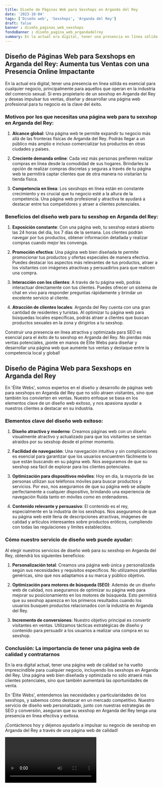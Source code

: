 ```yaml
---
title: Diseño de Páginas Web para Sexshops en Arganda del Rey
date: '2023-10-04'
tags: ['Diseño web', 'Sexshops', 'Arganda del Rey']
draft: false
banner : diseño_paginas_web_sexshops
fondoBanner : diseño_pagina_web_argandadelrey
summary: En la actual era digital, tener una presencia en línea sólida es esencial para cualquier negocio, principalmente para aquellos que operan en la industria del comercio sexual. Si eres propietario de un sexshop en Arganda del Rey y deseas impulsar tus ventas, diseñar y desarrollar una página web profesional para tu negocio es la clave del éxito.
---
```


## Diseño de Páginas Web para Sexshops en Arganda del Rey: Aumenta tus Ventas con una Presencia Online Impactante

En la actual era digital, tener una presencia en línea sólida es esencial para cualquier negocio, principalmente para aquellos que operan en la industria del comercio sexual. Si eres propietario de un sexshop en Arganda del Rey y deseas impulsar tus ventas, diseñar y desarrollar una página web profesional para tu negocio es la clave del éxito.

### Motivos por los que necesitas una página web para tu sexshop en Arganda del Rey:

1. **Alcance global**: Una página web te permite expandir tu negocio más allá de las fronteras físicas de Arganda del Rey. Podrás llegar a un público más amplio e incluso comercializar tus productos en otras ciudades y países.

2. **Creciente demanda online**: Cada vez más personas prefieren realizar compras en línea desde la comodidad de sus hogares. Brindarles la opción de realizar compras discretas y seguras a través de tu página web te permitirá captar clientes que de otra manera no visitarían tu tienda física.

3. **Competencia en línea**: Los sexshops en línea están en constante crecimiento y es crucial que tu negocio esté a la altura de la competencia. Una página web profesional y atractiva te ayudará a destacar entre tus competidores y atraer a clientes potenciales.

### Beneficios del diseño web para tu sexshop en Arganda del Rey:

1. **Exposición constante**: Con una página web, tu sexshop estará abierto las 24 horas del día, los 7 días de la semana. Los clientes podrán navegar por tus productos, obtener información detallada y realizar compras cuando mejor les convenga.

2. **Promoción efectiva**: Una página web bien diseñada te permite promocionar tus productos y ofertas especiales de manera efectiva. Puedes destacar los aspectos más relevantes de tus productos, atraer a los visitantes con imágenes atractivas y persuadirlos para que realicen una compra.

3. **Interacción con los clientes**: A través de tu página web, podrás interactuar directamente con tus clientes. Puedes ofrecer un sistema de chat en vivo para responder preguntas rápidamente y brindar un excelente servicio al cliente.

4. **Atracción de clientes locales**: Arganda del Rey cuenta con una gran cantidad de residentes y turistas. Al optimizar tu página web para búsquedas locales específicas, podrás atraer a clientes que buscan productos sexuales en la zona y dirigirlos a tu sexshop.

Construir una presencia en línea atractiva y optimizada para SEO es esencial para el éxito de tu sexshop en Arganda del Rey. No pierdas más ventas potenciales, ¡ponte en manos de Élite Webs para diseñar y desarrollar una página web que aumente tus ventas y destaque entre la competencia local y global!

<GifSeo />

<Cta />

## Diseño de Página Web para Sexshops en Arganda del Rey

En 'Élite Webs', somos expertos en el diseño y desarrollo de páginas web para sexshops en Arganda del Rey que no sólo atraen visitantes, sino que también los convierten en ventas. Nuestro enfoque se basa en los elementos clave de un diseño web exitoso, y nos apasiona ayudar a nuestros clientes a destacar en su industria.

### Elementos clave del diseño web exitoso:

1. **Diseño atractivo y moderno**: Creamos páginas web con un diseño visualmente atractivo y actualizado para que los visitantes se sientan atraídos por su sexshop desde el primer momento.

2. **Facilidad de navegación**: Una navegación intuitiva y sin complicaciones es esencial para garantizar que los usuarios encuentren fácilmente lo que están buscando en su página web. Nos aseguramos de que su sexshop sea fácil de explorar para los clientes potenciales.

3. **Optimización para dispositivos móviles**: Hoy en día, la mayoría de las personas utilizan sus teléfonos móviles para buscar productos y servicios. Por eso, nos aseguramos de que su página web se adapte perfectamente a cualquier dispositivo, brindando una experiencia de navegación fluida tanto en móviles como en ordenadores.

4. **Contenido relevante y persuasivo**: El contenido es el rey, especialmente en la industria de los sexshops. Nos aseguramos de que su página web esté llena de descripciones atractivas, imágenes de calidad y artículos interesantes sobre productos eróticos, cumpliendo con todas las regulaciones y límites establecidos.

### Cómo nuestro servicio de diseño web puede ayudar:

Al elegir nuestros servicios de diseño web para su sexshop en Arganda del Rey, obtendrá los siguientes beneficios:

1. **Personalización total**: Creamos una página web única y personalizada según sus necesidades y requisitos específicos. No utilizamos plantillas genéricas, sino que nos adaptamos a su marca y público objetivo.

2. **Optimización para motores de búsqueda (SEO)**: Además de un diseño web de calidad, nos aseguramos de optimizar su página web para mejorar su posicionamiento en los motores de búsqueda. Esto permitirá que su sexshop aparezca en los primeros resultados cuando los usuarios busquen productos relacionados con la industria en Arganda del Rey.

3. **Incremento de conversiones**: Nuestro objetivo principal es convertir visitantes en ventas. Utilizamos tácticas estratégicas de diseño y contenido para persuadir a los usuarios a realizar una compra en su sexshop.

### Conclusión: La importancia de tener una página web de calidad y contratarnos

En la era digital actual, tener una página web de calidad se ha vuelto imprescindible para cualquier negocio, incluyendo los sexshops en Arganda del Rey. Una página web bien diseñada y optimizada no sólo atraerá más clientes potenciales, sino que también aumentará las oportunidades de venta.

En 'Élite Webs', entendemos las necesidades y particularidades de los sexshops, y sabemos cómo destacar en un mercado competitivo. Nuestro servicio de diseño web personalizado, junto con nuestras estrategias de SEO y conversión, aseguran que su sexshop en Arganda del Rey tenga una presencia en línea efectiva y exitosa.

¡Contáctenos hoy y déjenos ayudarlo a impulsar su negocio de sexshop en Arganda del Rey a través de una página web de calidad!

<Video />

<CtaBot job='Sexshops' city='Arganda del Rey'/>

<Gmaps query='Arganda del Rey+españa+maps' />
